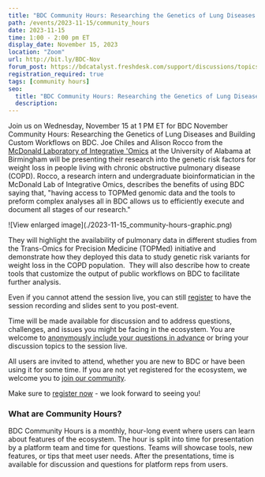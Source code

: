 ```yaml
---
title: "BDC Community Hours: Researching the Genetics of Lung Diseases and Building Custom Workflows on BDC"
path: /events/2023-11-15/community_hours
date: 2023-11-15
time: 1:00 - 2:00 pm ET
display_date: November 15, 2023
location: "Zoom"
url: http://bit.ly/BDC-Nov
forum_post: https://bdcatalyst.freshdesk.com/support/discussions/topics/60000407621
registration_required: true
tags: [community hours]
seo:
  title: "BDC Community Hours: Researching the Genetics of Lung Diseases and Building Custom Workflows on BDC"
  description:
---
```

Join us on Wednesday, November 15 at 1 PM ET for BDC November Community Hours: Researching the Genetics of Lung Diseases and Building Custom Workflows on BDC. Joe Chiles and Alison Rocco from the [McDonald Laboratory of Integrative 'Omics](https://sites.uab.edu/mcdonaldlab/) at the University of Alabama at Birmingham will be presenting their research into the genetic risk factors for weight loss in people living with chronic obstructive pulmonary disease (COPD). Rocco, a research intern and undergraduate bioinformatician in the McDonald Lab of Integrative Omics, describes the benefits of using BDC saying that, "having access to TOPMed genomic data and the tools to preform complex analyses all in BDC allows us to efficiently execute and document all stages of our research."

<div class="blog-image-section twothirds-width-image blog-image-right">
  ![View enlarged image](./2023-11-15_community-hours-graphic.png)
</div>

They will highlight the availability of pulmonary data in different studies from the Trans-Omics for Precision Medicine (TOPMed) initiative and demonstrate how they deployed this data to study genetic risk variants for weight loss in the COPD population.  They will also describe how to create tools that customize the output of public workflows on BDC to facilitate further analysis.

Even if you cannot attend the session live, you can still [register](http://bit.ly/BDC-Nov) to have the session recording and slides sent to you post-event.

Time will be made available for discussion and to address questions, challenges, and issues you might be facing in the ecosystem. You are welcome to [anonymously include your questions in advance](https://forms.gle/iPifJTM5q2eeKa7UA) or bring your discussion topics to the session live.

All users are invited to attend, whether you are new to BDC or have been using it for some time. If you are not yet registered for the ecosystem, we welcome you to [join our community](/join-bdc/).

Make sure to [register now](http://bit.ly/BDC-Nov) - we look forward to seeing you!

### What are Community Hours?

BDC Community Hours is a monthly, hour-long event where users can learn about features of the ecosystem. The hour is split into time for presentation by a platform team and time for questions. Teams will showcase tools, new features, or tips that meet user needs. After the presentations, time is available for discussion and questions for platform reps from users.